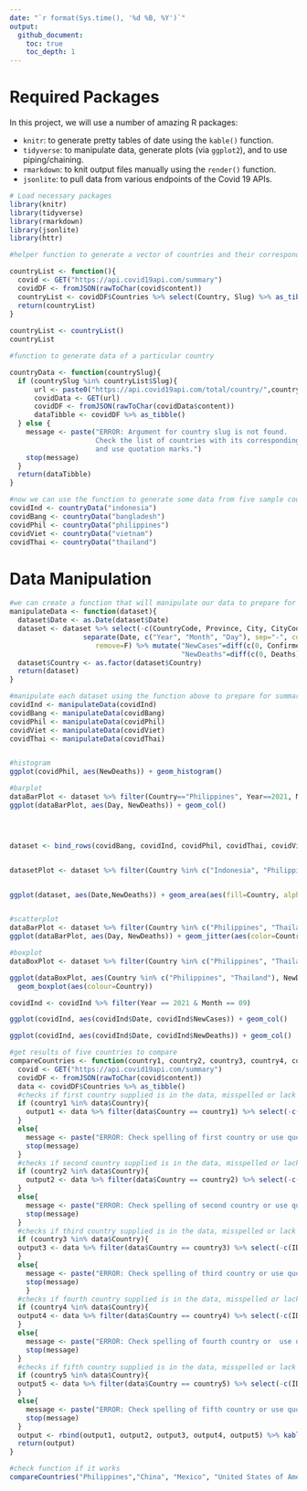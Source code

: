 ```yaml
---
date: "`r format(Sys.time(), '%d %B, %Y')`"
output:
  github_document:
    toc: true
    toc_depth: 1
---
```


# Required Packages
In this project, we will use a number of amazing R packages:

  * `knitr`: to generate pretty tables of date using the `kable()` function.  
  * `tidyverse`: to manipulate data, generate plots (via `ggplot2`), and to use piping/chaining.
  * `rmarkdown`: to knit output files manually using the `render()` function.  
  * `jsonlite`: to pull data from various endpoints of the Covid 19 APIs.
  
```r
# Load necessary packages
library(knitr)
library(tidyverse)
library(rmarkdown)
library(jsonlite)
library(httr)
```


```r
#helper function to generate a vector of countries and their corresponding Slug name whose data are update daily.

countryList <- function(){
  covid <- GET("https://api.covid19api.com/summary")
  covidDF <- fromJSON(rawToChar(covid$content))
  countryList <- covidDF$Countries %>% select(Country, Slug) %>% as_tibble()
  return(countryList)
}
  
countryList <- countryList()
countryList
```

```r
#function to generate data of a particular country

countryData <- function(countrySlug){
  if (countrySlug %in% countryList$Slug){
      url <- paste0("https://api.covid19api.com/total/country/",countrySlug)
      covidData <- GET(url)
      covidDF <- fromJSON(rawToChar(covidData$content))
      dataTibble <- covidDF %>% as_tibble()
  } else {
    message <- paste("ERROR: Argument for country slug is not found.
                     Check the list of countries with its corresponding slug name
                     and use quotation marks.")
    stop(message)
  }
  return(dataTibble)
}

#now we can use the function to generate some data from five sample countries
covidInd <- countryData("indonesia")
covidBang <- countryData("bangladesh")
covidPhil <- countryData("philippines")
covidViet <- countryData("vietnam")
covidThai <- countryData("thailand")
```


# Data Manipulation
```r
#we can create a function that will manipulate our data to prepare for data summaries and visualization
manipulateData <- function(dataset){
  dataset$Date <- as.Date(dataset$Date)
  dataset <- dataset %>% select(-c(CountryCode, Province, City, CityCode, Lat, Lon)) %>%
                  separate(Date, c("Year", "Month", "Day"), sep="-", convert=T, 
                     remove=F) %>% mutate("NewCases"=diff(c(0, Confirmed)),
                                          "NewDeaths"=diff(c(0, Deaths)))
  dataset$Country <- as.factor(dataset$Country)
  return(dataset)
}

#manipulate each dataset using the function above to prepare for summarization and visualization
covidInd <- manipulateData(covidInd)
covidBang <- manipulateData(covidBang)
covidPhil <- manipulateData(covidPhil)
covidViet <- manipulateData(covidViet)
covidThai <- manipulateData(covidThai)


#histogram
ggplot(covidPhil, aes(NewDeaths)) + geom_histogram()

#barplot
dataBarPlot <- dataset %>% filter(Country=="Philippines", Year==2021, Month==9)
ggplot(dataBarPlot, aes(Day, NewDeaths)) + geom_col()




dataset <- bind_rows(covidBang, covidInd, covidPhil, covidThai, covidViet)


datasetPlot <- dataset %>% filter(Country %in% c("Indonesia", "Philippines", "Vietnam"))


ggplot(dataset, aes(Date,NewDeaths)) + geom_area(aes(fill=Country, alpha=0.5)) + geom_text(aes(label=NewDeaths))


#scatterplot
dataBarPlot <- dataset %>% filter(Country %in% c("Philippines", "Thailand"), Year==2021, Month==9)
ggplot(dataBarPlot, aes(Day, NewDeaths)) + geom_jitter(aes(color=Country))

#boxplot
dataBoxPlot <- dataset %>% filter(Country %in% c("Philippines", "Thailand"), Year==2021, Month==9)

ggplot(dataBoxPlot, aes(Country %in% c("Philippines", "Thailand"), NewDeaths)) + 
  geom_boxplot(aes(colour=Country))
```

```r

covidInd <- covidInd %>% filter(Year == 2021 & Month == 09)

ggplot(covidInd, aes(covidInd$Date, covidInd$NewCases)) + geom_col()

ggplot(covidInd, aes(covidInd$Date, covidInd$NewDeaths)) + geom_col()
```





```r
#get results of five countries to compare
compareCountries <- function(country1, country2, country3, country4, country5){
  covid <- GET("https://api.covid19api.com/summary")
  covidDF <- fromJSON(rawToChar(covid$content))
  data <- covidDF$Countries %>% as_tibble()
  #checks if first country supplied is in the data, misspelled or lack quotation marks
  if (country1 %in% data$Country){
    output1 <- data %>% filter(data$Country == country1) %>% select(-c(ID,Slug,Premium))
  }
  else{
    message <- paste("ERROR: Check spelling of first country or use quotation marks.")
    stop(message)
  }
  #checks if second country supplied is in the data, misspelled or lack quotation marks
  if (country2 %in% data$Country){
    output2 <- data %>% filter(data$Country == country2) %>% select(-c(ID,Slug, Premium))
  }
  else{
    message <- paste("ERROR: Check spelling of second country or use quotation marks.")
    stop(message)
  }
  #checks if third country supplied is in the data, misspelled or lack quotation marks
  if (country3 %in% data$Country){
  output3 <- data %>% filter(data$Country == country3) %>% select(-c(ID,Slug, Premium))
  }
  else{
    message <- paste("ERROR: Check spelling of third country or use quotation marks.")
    stop(message)
    }
  #checks if fourth country supplied is in the data, misspelled or lack quotation marks  
  if (country4 %in% data$Country){
  output4 <- data %>% filter(data$Country == country4) %>% select(-c(ID,Slug, Premium))
  }
  else{
    message <- paste("ERROR: Check spelling of fourth country or  use quotation marks.")
    stop(message)
  }
  #checks if fifth country supplied is in the data, misspelled or lack quotation marks  
  if (country5 %in% data$Country){
  output5 <- data %>% filter(data$Country == country5) %>% select(-c(ID, Slug, Premium))
  }
  else{
    message <- paste("ERROR: Check spelling of fifth country or use quotation marks.")
    stop(message)
  }
  output <- rbind(output1, output2, output3, output4, output5) %>% kable()
  return(output)
}

#check function if it works
compareCountries("Philippines","China", "Mexico", "United States of America", "Australia")

```


